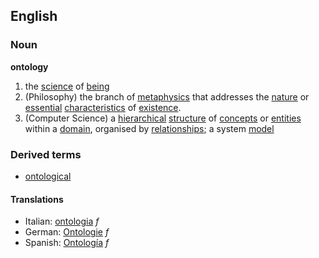 ==English==
===Noun===
'''ontology'''
{{wikipedia}}
#the [[science]] of [[being]]
#(Philosophy) the branch of [[metaphysics]] that addresses the [[nature]] or [[essential]] [[characteristic]]s of [[existence]].
#(Computer Science) a [[hierarchical]] [[structure]] of [[concept]]s or [[entity|entities]] within a [[domain]], organised by [[relationship]]s; a system [[model]]
===Derived terms===
*[[ontological]]
==== Translations ====
*Italian: [[ontologia]] ''f''
*German: [[Ontologie]] ''f''
*Spanish: [[Ontología]] ''f''